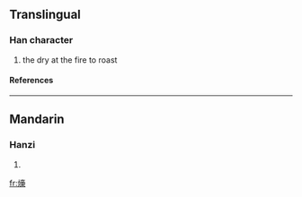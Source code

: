 ==Translingual==
===Han character===
{{Han char|rn=86|rad=火|as=14|sn=18|four=|canj=火卜口木 (FYRD), X火卜口木 (XFYRD)}}
# the dry at the fire to roast
====References====
{{Han ref|kx=0685.270|dkj=19511|dj=1098.150|hdz=32243.120|uh=71FA|ud=29178}}

----
==Mandarin==
===Hanzi===
{{cmn-hanzi|pin=[[dào]] (dao4), [[kǎo]] (kao3), [[tāo]] (tao1)|wg=tao<sup>4</sup>, k'ao<sup>3</sup>, t'ao<sup>1</sup>}}
# {{defn|Mandarin}}

[[fr:燺]]